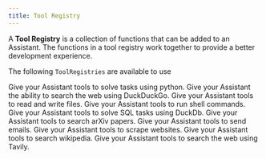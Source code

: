 ```yaml
---
title: Tool Registry
---
```


A **Tool Registry** is a collection of functions that can be added to an Assistant. The functions in a tool registry work together to provide a better development experience.

The following `ToolRegistries` are available to use

<CardGroup cols={2}>
  <Card title="Python" icon="python" href="/blocks/tools/python">
    Give your Assistant tools to solve tasks using python.
  </Card>
  <Card title="DuckDuckGo" icon="duck" href="/blocks/tools/duckduckgo">
    Give your Assistant the ability to search the web using DuckDuckGo.
  </Card>
  <Card title="File" icon="notes" href="/blocks/tools/file">
    Give your Assistant tools to read and write files.
  </Card>
  <Card title="Shell" icon="terminal" href="/blocks/tools/shell">
    Give your Assistant tools to run shell commands.
  </Card>
  <Card title="DuckDb" icon="duck" href="/blocks/tools/duckdb">
    Give your Assistant tools to solve SQL tasks using DuckDb.
  </Card>
  <Card title="Arxiv" icon="books" href="/blocks/tools/arxiv">
    Give your Assistant tools to search arXiv papers.
  </Card>
  <Card title="Email" icon="envelope" href="/blocks/tools/email">
    Give your Assistant tools to send emails.
  </Card>
  <Card title="Website" icon="globe" href="/blocks/tools/website">
    Give your Assistant tools to scrape websites.
  </Card>
  <Card title="Wikipedia" icon="book" href="/blocks/tools/wikipedia">
    Give your Assistant tools to search wikipedia.
  </Card>
  <Card title="Tavily" icon="globe" href="/blocks/tools/tavily">
    Give your Assistant tools to search the web using Tavily.
  </Card>

</CardGroup>
